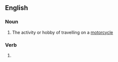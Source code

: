 ==English==

===Noun===
{{en-noun|-}}

# The activity or hobby of travelling on a [[motorcycle]]

===Verb===
{{head|en|verb form}}

# {{present participle of|motorcycle|lang=en|nocat=1}}
